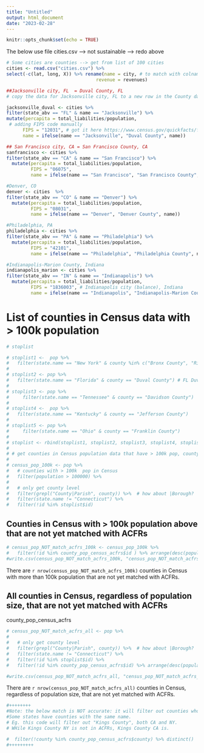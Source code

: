 ```yaml
---
title: "Untitled"
output: html_document
date: "2023-02-28"
---
```


```r
knitr::opts_chunk$set(echo = TRUE)
```

 The below use file cities.csv --> not sustainable --> redo above
```r
# Some cities are counties --> get from list of 100 cities
cities <- read.csv("cities.csv") %>% 
select(-c(lat, long, X)) %>% rename(name = city, # to match with colnames in counties file
                                 revenue = revenues) 

##Jacksonville city, FL  = Duval County, FL 
# copy the data for Jacksonville city, FL to a new row in the County data for Duval County, FL

jacksonville_duval <- cities %>% 
filter(state_abv == "FL" & name == "Jacksonville") %>% 
mutate(percapita = total_liabilities/population,
 # adding FIPS code manually
      FIPS = "12031", # got it here https://www.census.gov/quickfacts/fact/table/duvalcountyflorida,US/PST045221
      name = ifelse(name == "Jacksonville", "Duval County", name))

## San Francisco city, CA = San Francisco County, CA
sanfrancisco <- cities %>% 
filter(state_abv == "CA" & name == "San Francisco") %>% 
  mutate(percapita = total_liabilities/population, 
         FIPS = "06075",
         name = ifelse(name == "San Francisco", "San Francisco County", name))

```


```r
#Denver, CO
denver <- cities  %>% 
filter(state_abv == "CO" & name == "Denver") %>% 
  mutate(percapita = total_liabilities/population, 
         FIPS = "08031", 
         name = ifelse(name == "Denver", "Denver County", name)) 

```


```r
#Philadelphia, PA
philadelphia <- cities %>% 
filter(state_abv == "PA" & name == "Philadelphia") %>% 
  mutate(percapita = total_liabilities/population, 
         FIPS = "42101", 
         name = ifelse(name == "Philadelphia", "Philadelphia County", name))
```

```r
#Indianapolis-Marion County, Indiana
indianapolis_marion <- cities %>% 
filter(state_abv == "IN" & name == "Indianapolis") %>% 
  mutate(percapita = total_liabilities/population, 
         FIPS = "1836003", # Indianapolis city (balance), Indiana
         name = ifelse(name == "Indianapolis", "Indianapolis-Marion County", ""))
```



# List of counties in Census data with > 100k population  

```r
# stoplist

# stoplist1 <-  pop %>% 
#   filter(state.name == "New York" & county %in% c("Bronx County", "Richmond County", "Kings County", "Queens County", "New York County"))
#   
# stoplist2 <- pop %>% 
#   filter(state.name == "Florida" & county == "Duval County") # FL Duval County's government is combined with FL Jacksonville,
# 
# stoplist3 <- pop %>% 
#     filter(state.name == "Tennessee" & county == "Davidson County") 
#     
# stoplist4 <-  pop %>% 
#   filter(state.name == "Kentucky" & county == "Jefferson County")
# 
# stoplist5 <- pop %>% 
#     filter(state.name == "Ohio" & county == "Franklin County")
#   
# stoplist <- rbind(stoplist1, stoplist2, stoplist3, stoplist4, stoplist5)
# 
# # get counties in Census population data that have > 100k pop, county level, not Connecticut, not in stoplist
# 
# census_pop_100k <- pop %>% 
#   # counties with > 100k  pop in Census
#   filter(population > 100000) %>% 
#   
#   # only get county level 
#   filter(grepl("County|Parish", county)) %>%  # how about |Borough?
#   filter(state.name != "Connecticut") %>% 
#   filter(!id %in% stoplist$id) 

```

## Counties in Census with > 100k population above that are not yet matched with ACFRs

```r
# census_pop_NOT_match_acfrs_100k <- census_pop_100k %>% 
#   filter(!id %in% county_pop_census_acfrs$id ) %>% arrange(desc(population)) %>% distinct()
#write.csv(census_pop_NOT_match_acfrs_100k, "census_pop_NOT_match_acfrs_100k.csv")
```

There are `r nrow(census_pop_NOT_match_acfrs_100k)` counties in Census with more than 100k population that are not yet matched with ACFRs. 

## All counties in Census, regardless of population size, that are not yet matched with ACFRs

county_pop_census_acfrs

```r
# census_pop_NOT_match_acfrs_all <- pop %>% 
# 
#   # only get county level 
#   filter(grepl("County|Parish", county)) %>%  # how about |Borough?
#   filter(state.name != "Connecticut") %>%
#   filter(!id %in% stoplist$id) %>% 
#   filter(!id %in% county_pop_census_acfrs$id) %>% arrange(desc(population))

#write.csv(census_pop_NOT_match_acfrs_all, "census_pop_NOT_match_acfrs_all.csv")
```

There are `r nrow(census_pop_NOT_match_acfrs_all)` counties in Census, regardless of population size, that are not yet matched with ACFRs. 

```r
#++++++++
#Note: the below match is NOT accurate: it will filter out counties whose names appear in county_pop_census_acfrs. 
#Some states have counties with the same name. 
# Eg. this code will filter out "Kings County", both CA and NY. 
# WHile Kings County NY is not in ACFRs, Kings County CA is. 

#  filter(!county %in% county_pop_census_acfrs$county) %>% distinct()
#+++++++++
```


